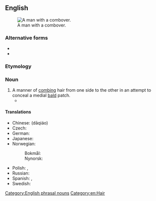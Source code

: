 {{also|comb-over|comb over}}
==English==
{{wikipedia|Comb over}}
[[File:Don Rickles 1973.JPG|thumb|A man with a combover.]]

===Alternative forms===
* {{l|en|comb over}}
* {{l|en|comb-over}}

===Etymology===
{{compound|en|comb|over}}

===Noun===
{{en-noun}}

# A manner of [[comb]]ing hair from one side to the other in an attempt to conceal a medial [[bald]] patch.
#* {{quote-book|1=en|year=2008|author=Nicholas Drayson|title=A Guide to the Birds of East Africa|page=191|passage=With his funny '''comb-over''' and shy manner he was a strange man but she knew that he was a good man, and it is goodness that counts.}}

====Translations====
{{trans-top|A manner of combing hair to conceal a bald spot}}
* Chinese: {{t+|zh|搭桥}} (dāqiáo)
* Czech: {{t|cs|přehazovačka|f}}
* German: {{t+|de|Sardelle|f}} {{qualifier|rare}}
* Japanese: {{t|ja|バーコード|tr=bākōdo}}
* Norwegian:
*: Bokmål: {{t+|no|hentesveis|m}}
*: Nynorsk: {{t|nn|hentesveis|m}}
{{trans-mid}}
* Polish: {{t+|pl|pożyczka|f}}, {{t+|pl|zaczeska|f}}
* Russian: {{t+|ru|зачёс|m}}
* Spanish: {{t|es|peinado tapacalva|m}}, {{t|es|tapacalva|m}}
* Swedish: {{t+|sv|överkamning|c}}
{{trans-bottom}}

[[Category:English phrasal nouns]]
[[Category:en:Hair]]